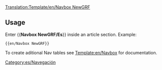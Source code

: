 <noinclude>[[Translation:Template/en/Navbox NewGRF]]</noinclude><noinclude></noinclude>{{en/Navbox|navbar = off
|state = off

|name  = NewGRF
|group1 = NewGRF
|list1  = {{en/Nowrap begin}} [[es/Manual/NewGRF|Documentación general]] <!--
                 -->{{en/·w}} [[es/Características de NewGRF|Características]] <!--
                 -->{{en/·w}} [[es/Para hacer (NewGRF)|Lista "Para hacer"]] <!--
                 -->{{en/·w}} [[es/Manual/Configuración de NewGRF|Configuración]] <!--
                 -->{{en/·w}} [[es/Community/NewGRF/Main Page|Lista de trabajo]] <!--
                 -->{{en/·w}} [[es/Archive/Lists/Sets de NewGRF|Lista de sets]]<!--
                 -->{{en/·w}} [[es/Archive/Community/Preguntas frecuentes sobre NewGRF|Preguntas frecuentes]] {{en/Nowrap end}}
}}
<noinclude>
==Usage==
Enter <nowiki>{{</nowiki>'''Navbox NewGRF/Es'''<nowiki>}}</nowiki> inside an article section. Example:
<pre>{{en/Navbox NewGRF}}</pre>

To create aditional Nav tables see [[Template:en/Navbox]] for documentation.

[[Category:es/Navegación]]
</noinclude>